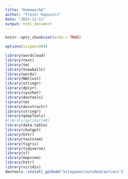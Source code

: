 ---
title: "Homework6"
author: "Trevor Kapuvari"
date: "2023-12-11"
output: html_document
---

```{r setup, include=FALSE}
knitr::opts_chunk$set(echo = TRUE)
```


```{r setup, include=FALSE}


options(scipen=999)

library(wordcloud)
library(text)
library(tm)
library(SnowballC)
library(words)
library(NbClust)
library(stringr)
library(dplyr)
library(syuzhet)
library(devtools)
library(tm)
library(docxtractr)
library(stringr)
library(qdapTools)
#library(gptchatteR)
library(data.table)
library(chatgpt)
library(httr)
library(textstem)
library(tigris)
library(tidyverse)
library(sf)
library(mapview)
library(httr)
library(viridis)
devtools::install_github("kstagaman/autoNumCaptions")


```



